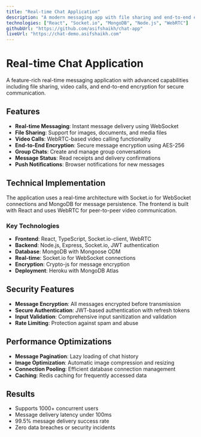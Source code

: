 ```yaml
---
title: "Real-time Chat Application"
description: "A modern messaging app with file sharing and end-to-end encryption"
technologies: ["React", "Socket.io", "MongoDB", "Node.js", "WebRTC"]
githubUrl: "https://github.com/asifshaikh/chat-app"
liveUrl: "https://chat-demo.asifshaikh.com"
---
```


# Real-time Chat Application

A feature-rich real-time messaging application with advanced capabilities including file sharing, video calls, and end-to-end encryption for secure communication.

## Features

- **Real-time Messaging**: Instant message delivery using WebSocket
- **File Sharing**: Support for images, documents, and media files
- **Video Calls**: WebRTC-based video calling functionality
- **End-to-End Encryption**: Secure message encryption using AES-256
- **Group Chats**: Create and manage group conversations
- **Message Status**: Read receipts and delivery confirmations
- **Push Notifications**: Browser notifications for new messages

## Technical Implementation

The application uses a real-time architecture with Socket.io for WebSocket connections and MongoDB for message persistence. The frontend is built with React and uses WebRTC for peer-to-peer video communication.

### Key Technologies

- **Frontend**: React, TypeScript, Socket.io-client, WebRTC
- **Backend**: Node.js, Express, Socket.io, JWT authentication
- **Database**: MongoDB with Mongoose ODM
- **Real-time**: Socket.io for WebSocket connections
- **Encryption**: Crypto-js for message encryption
- **Deployment**: Heroku with MongoDB Atlas

## Security Features

- **Message Encryption**: All messages encrypted before transmission
- **Secure Authentication**: JWT-based authentication with refresh tokens
- **Input Validation**: Comprehensive input sanitization and validation
- **Rate Limiting**: Protection against spam and abuse

## Performance Optimizations

- **Message Pagination**: Lazy loading of chat history
- **Image Optimization**: Automatic image compression and resizing
- **Connection Pooling**: Efficient database connection management
- **Caching**: Redis caching for frequently accessed data

## Results

- Supports 1000+ concurrent users
- Message delivery latency under 100ms
- 99.5% message delivery success rate
- Zero data breaches or security incidents

